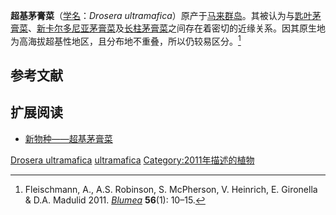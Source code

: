 {{noteTA
|G1=Carnivorous Plant
}}

{{Speciesbox 
| image = Drosera_ultramafica_robinson_fleischmann_mcpherson.jpg
| image_caption = 产自[[巴拉望|巴拉望]][[维多利亚山_(巴拉望)|维多利亚山]]的超基茅膏菜
| taxon = Drosera ultramafica
| authority = [[A.Fleischm.|A.Fleischm.]], [[A.S.Rob.|A.S.Rob.]] & [[S.McPherson|S.McPherson]], 2011
| synonyms =
}}

'''超基茅膏菜'''（[[学名|学名]]：''Drosera ultramafica''）原产于[[马来群岛|马来群岛]]。其被认为与[[匙叶茅膏菜|匙叶茅膏菜]]{{small|（''D. spatulata''）}}、[[新卡尔多尼亚茅膏菜|新卡尔多尼亚茅膏菜]]{{small|（''D. neocaledonica''）}}及[[长柱茅膏菜|长柱茅膏菜]]{{small|（''D. oblanceolata''）}}之间存在着密切的近缘关系。因其原生地为高海拔超基性地区，且分布地不重叠，所以仍较易区分。<ref name=ultramafica>Fleischmann, A., A.S. Robinson, S. McPherson, V. Heinrich, E. Gironella & D.A. Madulid 2011. {{PDFlink|[http://caliban.ingentaselect.co.uk/fstemp/15e5811d75281fb570ec1e03f2bf23da.pdf ''Drosera ultramafica'' (Droseraceae), a new sundew species of the ultramafic flora of the Malesian highlands.]}} ''[[布卢姆－植物分类学与植物地理学杂志|Blumea]]'' '''56'''(1): 10–15.</ref>

== 参考文献 ==
{{reflist}}

== 扩展阅读 ==
{{refbegin}}
* [https://web.archive.org/web/20110715164712/http://www.redfernnaturalhistory.com/new_species/drosera_ultramafica 新物种——超基茅膏菜]
{{refend}}
{{Taxonbar|from=Q5308560}}

[[Category:亚洲食虫植物|Drosera ultramafica]]
[[Category:茅膏菜属|ultramafica]]
[[Category:2011年描述的植物|Category:2011年描述的植物]]


{{茅膏菜科小作品}}